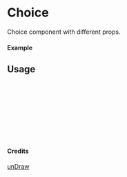
<Meta of={Choice} title="unDraw/Choice" />

# Choice

Choice component with different props.

#### Example

<Canvas of={Choice.Primary} />

## Usage

```ts
import { Choice } from "yadl-ui";

const Example = () => {
  return (
      <Choice />
  );
};

export default Example;
```

#### Credits
[unDraw](https://undraw.co/illustrations)
